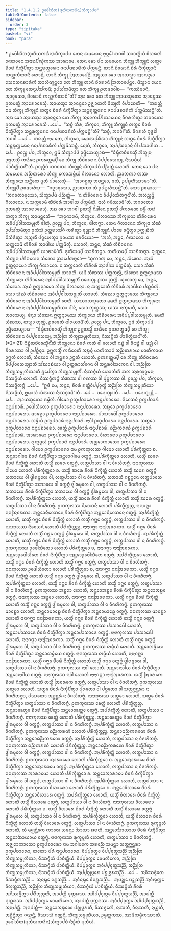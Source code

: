 ```yaml
---
title: "1.4.1.2 ᩏᨴᩮᩤᩈᩥᨲ(ᨴᩩᨲᩥᨿᨠᨳᩥᨶ)ᩈᩥᨠ᩠ᨡᩣᨸᨴ"
tableOfContents: false
sidebar:
  order: 3
type: "tipitaka"
basket: "vi"
book: "para"
---
```



<DynamicBreadcrumb />

<Paragraph type="center" book="para">
* ᩏᨴᩮᩤᩈᩥᨲ(ᨴᩩᨲᩥᨿᨠᨳᩥᨶ)ᩈᩥᨠ᩠ᨡᩣᨸᨴ
</Paragraph>

<Division number="471" book="para">

<Paragraph number="1883" book="para">
ᨲᩮᨶ ᩈᨾᨿᩮᨶ ᨻᩩᨴ᩠ᨵᩮᩤ ᨽᨣᩅᩤ ᩈᩣᩅᨲ᩠ᨳᩥᨿᩴ ᩅᩥᩉᩁᨲᩥ ᨩᩮᨲᩅᨶᩮ ᩋᨶᩣᨳᨸᩥᨱ᩠ᨯᩥᨠᩔ ᩋᩣᩁᩣᨾᩮ. ᨲᩮᨶ ᨡᩮᩣ ᨸᨶ ᩈᨾᨿᩮᨶ ᨽᩥᨠ᩠ᨡᩪ ᨽᩥᨠ᩠ᨡᩪᨶᩴ ᩉᨲ᩠ᨳᩮ ᨧᩦᩅᩁᩴ ᨶᩥᨠ᩠ᨡᩥᨸᩥᨲ᩠ᩅᩣ ᩈᨶ᩠ᨲᩁᩩᨲ᩠ᨲᩁᩮᨶ ᨩᨶᨸᨴᨧᩣᩁᩥᨠᩴ ᨸᨠ᩠ᨠᨾᨶ᩠ᨲᩥ. ᨲᩣᨶᩥ ᨧᩦᩅᩁᩣᨶᩥ ᨧᩥᩁᩴ ᨶᩥᨠ᩠ᨡᩥᨲ᩠ᨲᩣᨶᩥ ᨠᨱ᩠ᨱᨠᩥᨲᩣᨶᩥ ᩉᩮᩣᨶ᩠ᨲᩥ. ᨲᩣᨶᩥ ᨽᩥᨠ᩠ᨡᩪ ᩒᨲᩣᨸᩮᨶ᩠ᨲᩥ. ᩋᨴ᩠ᨴᩈᩣ ᨡᩮᩣ ᩋᩣᨿᩈ᩠ᨾᩣ ᩋᩣᨶᨶ᩠ᨴᩮᩣ ᩈᩮᨶᩣᩈᨶᨧᩣᩁᩥᨠᩴ ᩋᩣᩉᩥᨱ᩠ᨯᨶ᩠ᨲᩮᩣ ᨲᩮ ᨽᩥᨠ᩠ᨡᩪ ᨲᩣᨶᩥ ᨧᩦᩅᩁᩣᨶᩥ ᩒᨲᩣᨸᩮᨶ᩠ᨲᩮ. ᨴᩥᩈ᩠ᩅᩣᨶ ᨿᩮᨶ ᨲᩮ ᨽᩥᨠ᩠ᨡᩪ ᨲᩮᨶᩩᨸᩈᩘᨠᨾᩥ; ᩏᨸᩈᩘᨠᨾᩥᨲ᩠ᩅᩣ ᨲᩮ ᨽᩥᨠ᩠ᨡᩪ ᩑᨲᨴᩅᩮᩤᨧ—  “ᨠᩔᩥᨾᩣᨶᩥ, ᩋᩣᩅᩩᩈᩮᩣ, ᨧᩦᩅᩁᩣᨶᩥ ᨠᨱ᩠ᨱᨠᩥᨲᩣᨶᩦ”ᨲᩥ? ᩋᨳ ᨡᩮᩣ ᨲᩮ ᨽᩥᨠ᩠ᨡᩪ ᩋᩣᨿᩈ᩠ᨾᨲᩮᩣ ᩋᩣᨶᨶ᩠ᨴᩔ ᩑᨲᨾᨲ᩠ᨳᩴ ᩋᩣᩁᩮᩣᨧᩮᩈᩩᩴ. ᩋᩣᨿᩈ᩠ᨾᩣ ᩋᩣᨶᨶ᩠ᨴᩮᩣ ᩏᨩ᩠ᨫᩣᨿᨲᩥ ᨡᩥᨿ᩠ᨿᨲᩥ ᩅᩥᨸᩣᨧᩮᨲᩥ—  “ᨠᨳᨬ᩠ᩉᩥ ᨶᩣᨾ ᨽᩥᨠ᩠ᨡᩪ ᨽᩥᨠ᩠ᨡᩪᨶᩴ ᩉᨲ᩠ᨳᩮ ᨧᩦᩅᩁᩴ ᨶᩥᨠ᩠ᨡᩥᨸᩥᨲ᩠ᩅᩣ ᩈᨶ᩠ᨲᩁᩩᨲ᩠ᨲᩁᩮᨶ ᨩᨶᨸᨴᨧᩣᩁᩥᨠᩴ ᨸᨠ᩠ᨠᨾᩥᩔᨶ᩠ᨲᩦ”ᨲᩥ.
</Paragraph>

<Paragraph number="1884" book="para">
ᩋᨳ ᨡᩮᩣ ᩋᩣᨿᩈ᩠ᨾᩣ ᩋᩣᨶᨶ᩠ᨴᩮᩣ ᨲᩮ ᨽᩥᨠ᩠ᨡᩪ ᩋᨶᩮᨠᨸᩁᩥᨿᩣᨿᩮᨶ ᩅᩥᨣᩁᩉᩥᨲ᩠ᩅᩣ ᨽᨣᩅᨲᩮᩣ ᩑᨲᨾᨲ᩠ᨳᩴ ᩋᩣᩁᩮᩣᨧᩮᩈᩥ …ᨸᩮ…  “ᩈᨧ᩠ᨧᩴ ᨠᩥᩁ, ᨽᩥᨠ᩠ᨡᩅᩮ, ᨽᩥᨠ᩠ᨡᩪ ᨽᩥᨠ᩠ᨡᩪᨶᩴ ᩉᨲ᩠ᨳᩮ ᨧᩦᩅᩁᩴ ᨶᩥᨠ᩠ᨡᩥᨸᩥᨲ᩠ᩅᩣ ᩈᨶ᩠ᨲᩁᩩᨲ᩠ᨲᩁᩮᨶ ᨩᨶᨸᨴᨧᩣᩁᩥᨠᩴ ᨸᨠ᩠ᨠᨾᨶ᩠ᨲᩦ”ᨲᩥ? “ᩈᨧ᩠ᨧᩴ, ᨽᨣᩅᩤ”ᨲᩥ. ᩅᩥᨣᩁᩉᩥ ᨻᩩᨴ᩠ᨵᩮᩤ ᨽᨣᩅᩤ …ᨸᩮ…  ᨠᨳᨬ᩠ᩉᩥ ᨶᩣᨾ ᨲᩮ, ᨽᩥᨠ᩠ᨡᩅᩮ, ᨾᩮᩣᨥᨸᩩᩁᩥᩈᩣ ᨽᩥᨠ᩠ᨡᩪᨶᩴ ᩉᨲ᩠ᨳᩮ ᨧᩦᩅᩁᩴ ᨶᩥᨠ᩠ᨡᩥᨸᩥᨲ᩠ᩅᩣ ᩈᨶ᩠ᨲᩁᩩᨲ᩠ᨲᩁᩮᨶ ᨩᨶᨸᨴᨧᩣᩁᩥᨠᩴ ᨸᨠ᩠ᨠᨾᩥᩔᨶ᩠ᨲᩥ. ᨶᩮᨲᩴ, ᨽᩥᨠ᩠ᨡᩅᩮ, ᩋᨸ᩠ᨸᩈᨶ᩠ᨶᩣᨶᩴ ᩅᩤ ᨸᩈᩣᨴᩤᨿ …ᨸᩮ…  ᩑᩅᨬ᩠ᨧ ᨸᨶ, ᨽᩥᨠ᩠ᨡᩅᩮ, ᩍᨾᩴ ᩈᩥᨠ᩠ᨡᩣᨸᨴᩴ ᩏᨴ᩠ᨴᩥᩈᩮᨿ᩠ᨿᩣᨳ—
</Paragraph>

</Division>
<Division number="472" book="para">

<Paragraph number="1885" book="para">
<Emphasis>“ᨶᩥᨭ᩠ᨮᩥᨲᨧᩦᩅᩁᩈ᩠ᨾᩥᩴ ᨽᩥᨠ᩠ᨡᩩᨶᩣ ᩏᨻ᩠ᨽᨲᩈ᩠ᨾᩥᩴ ᨠᨳᩥᨶᩮ ᩑᨠᩁᨲ᩠ᨲᨾ᩠ᨸᩥ ᨧᩮ ᨽᩥᨠ᩠ᨡᩩ ᨲᩥᨧᩦᩅᩁᩮᨶ ᩅᩥᨸ᩠ᨸᩅᩈᩮᨿ᩠ᨿ, ᨶᩥᩔᨣ᩠ᨣᩥᨿᩴ ᨸᩣᨧᩥᨲ᩠ᨲᩥᨿᨶ᩺”</Emphasis>ᨲᩥ.
</Paragraph>

<Paragraph number="1886" book="para">
ᩑᩅᨬ᩠ᨧᩥᨴᩴ ᨽᨣᩅᨲᩣ ᨽᩥᨠ᩠ᨡᩪᨶᩴ ᩈᩥᨠ᩠ᨡᩣᨸᨴᩴ ᨸᨬ᩠ᨬᨲ᩠ᨲᩴ ᩉᩮᩣᨲᩥ.
</Paragraph>

</Division>
<Division number="473" book="para">

<Paragraph number="1887" book="para">
ᨲᩮᨶ ᨡᩮᩣ ᨸᨶ ᩈᨾᨿᩮᨶ ᩋᨬ᩠ᨬᨲᩁᩮᩣ ᨽᩥᨠ᩠ᨡᩩ ᨠᩮᩣᩈᨾ᩠ᨻᩥᨿᩴ ᨣᩥᩃᩣᨶᩮᩣ ᩉᩮᩣᨲᩥ. ᨬᩣᨲᨠᩣ ᨲᩔ ᨽᩥᨠ᩠ᨡᩩᨶᩮᩣ ᩈᨶ᩠ᨲᩥᨠᩮ ᨴᩪᨲᩴ ᨸᩣᩉᩮᩈᩩᩴ—  “ᩋᩣᨣᨧ᩠ᨨᨲᩩ ᨽᨴᨶ᩠ᨲᩮᩣ, ᨾᨿᩴ, ᩏᨸᨭ᩠ᨮᩉᩥᩔᩣᨾᩣ”ᨲᩥ. ᨽᩥᨠ᩠ᨡᩪᨸᩥ ᩑᩅᨾᩣᩉᩴᩈᩩ—  “ᨣᨧ᩠ᨨᩣᩅᩩᩈᩮᩣ, ᨬᩣᨲᨠᩣ ᨲᩴ ᩏᨸᨭ᩠ᨮᩉᩥᩔᨶ᩠ᨲᩦ”ᨲᩥ. ᩈᩮᩣ ᩑᩅᨾᩣᩉ—  “ᨽᨣᩅᨲᩣᩅᩩᩈᩮᩣ, ᩈᩥᨠ᩠ᨡᩣᨸᨴᩴ ᨸᨬ᩠ᨬᨲ᩠ᨲᩴ—  ‘ᨶ ᨲᩥᨧᩦᩅᩁᩮᨶ ᩅᩥᨸ᩠ᨸᩅᩈᩥᨲᨻ᩠ᨻᨶ᩺’ᨲᩥ. ᩋᩉᨬ᩠ᨧᨾ᩠ᩉᩥ ᨣᩥᩃᩣᨶᩮᩣ. ᨶ ᩈᨠ᩠ᨠᩮᩣᨾᩥ ᨲᩥᨧᩦᩅᩁᩴ ᩋᩣᨴᩤᨿ ᨸᨠ᩠ᨠᨾᩥᨲᩩᩴ. ᨶᩣᩉᩴ ᨣᨾᩥᩔᩣᨾᩦ”ᨲᩥ. ᨽᨣᩅᨲᩮᩣ ᩑᨲᨾᨲ᩠ᨳᩴ ᩋᩣᩁᩮᩣᨧᩮᩈᩩᩴ. ᩋᨳ ᨡᩮᩣ ᨽᨣᩅᩤ ᩑᨲᩈ᩠ᨾᩥᩴ ᨶᩥᨴᩤᨶᩮ ᩑᨲᩈ᩠ᨾᩥᩴ ᨸᨠᩁᨱᩮ ᨵᨾ᩠ᨾᩥᩴ ᨠᨳᩴ ᨠᨲ᩠ᩅᩣ ᨽᩥᨠ᩠ᨡᩪ ᩋᩣᨾᨶ᩠ᨲᩮᩈᩥ—  “ᩋᨶᩩᨩᩣᨶᩣᨾᩥ, ᨽᩥᨠ᩠ᨡᩅᩮ, ᨣᩥᩃᩣᨶᩔ ᨽᩥᨠ᩠ᨡᩩᨶᩮᩣ ᨲᩥᨧᩦᩅᩁᩮᨶ ᩋᩅᩥᨸ᩠ᨸᩅᩤᩈᩈᨾ᩠ᨾᩩᨲᩥᩴ ᨴᩤᨲᩩᩴ. ᩑᩅᨬ᩠ᨧ ᨸᨶ, ᨽᩥᨠ᩠ᨡᩅᩮ, ᨴᩤᨲᨻ᩠ᨻᩣ. ᨲᩮᨶ ᨣᩥᩃᩣᨶᩮᨶ ᨽᩥᨠ᩠ᨡᩩᨶᩣ ᩈᩴᨥᩴ ᩏᨸᩈᩘᨠᨾᩥᨲ᩠ᩅᩣ ᩑᨠᩴᩈᩴ ᩏᨲ᩠ᨲᩁᩣᩈᩘᨣᩴ ᨠᩁᩥᨲ᩠ᩅᩣ ᩅᩩᨯ᩠ᨰᩣᨶᩴ ᨽᩥᨠ᩠ᨡᩪᨶᩴ ᨸᩣᨴᩮ ᩅᨶ᩠ᨴᩥᨲ᩠ᩅᩣ ᩏᨠ᩠ᨠᩩᨭᩥᨠᩴ ᨶᩥᩈᩦᨴᩥᨲ᩠ᩅᩣ ᩋᨬ᩠ᨩᩃᩥᩴ ᨸᨣ᩠ᨣᩉᩮᨲ᩠ᩅᩣ ᩑᩅᨾᩔ ᩅᨧᨶᩦᨿᩮᩣ—  ‘ᩋᩉᩴ, ᨽᨶ᩠ᨲᩮ, ᨣᩥᩃᩣᨶᩮᩣ. ᨶ ᩈᨠ᩠ᨠᩮᩣᨾᩥ ᨲᩥᨧᩦᩅᩁᩴ ᩋᩣᨴᩤᨿ ᨸᨠ᩠ᨠᨾᩥᨲᩩᩴ. ᩈᩮᩣᩉᩴ, ᨽᨶ᩠ᨲᩮ, ᩈᩴᨥᩴ ᨲᩥᨧᩦᩅᩁᩮᨶ ᩋᩅᩥᨸ᩠ᨸᩅᩤᩈᩈᨾ᩠ᨾᩩᨲᩥᩴ ᨿᩣᨧᩣᨾᩦ’ᨲᩥ. ᨴᩩᨲᩥᨿᨾ᩠ᨸᩥ ᨿᩣᨧᩥᨲᨻ᩠ᨻᩣ. ᨲᨲᩥᨿᨾ᩠ᨸᩥ ᨿᩣᨧᩥᨲᨻ᩠ᨻᩣ. ᨻ᩠ᨿᨲ᩠ᨲᩮᨶ ᨽᩥᨠ᩠ᨡᩩᨶᩣ ᨸᨭᩥᨻᩃᩮᨶ ᩈᩴᨥᩮᩣ ᨬᩣᨸᩮᨲᨻ᩠ᨻᩮᩣ—
</Paragraph>

</Division>
<Division number="474" book="para">

<Paragraph number="1888" book="para">
‘ᩈᩩᨱᩣᨲᩩ ᨾᩮ, ᨽᨶ᩠ᨲᩮ, ᩈᩴᨥᩮᩣ. ᩋᨿᩴ ᩍᨲ᩠ᨳᨶ᩠ᨶᩣᨾᩮᩣ ᨽᩥᨠ᩠ᨡᩩ ᨣᩥᩃᩣᨶᩮᩣ. ᨶ ᩈᨠ᩠ᨠᩮᩣᨲᩥ ᨲᩥᨧᩦᩅᩁᩴ ᩋᩣᨴᩤᨿ ᨸᨠ᩠ᨠᨾᩥᨲᩩᩴ. ᩈᩮᩣ ᩈᩴᨥᩴ ᨲᩥᨧᩦᩅᩁᩮᨶ ᩋᩅᩥᨸ᩠ᨸᩅᩤᩈᩈᨾ᩠ᨾᩩᨲᩥᩴ ᨿᩣᨧᨲᩥ. ᨿᨴᩥ ᩈᩴᨥᩔ ᨸᨲ᩠ᨲᨠᩃᩖᩴ, ᩈᩴᨥᩮᩣ ᩍᨲ᩠ᨳᨶ᩠ᨶᩣᨾᩔ ᨽᩥᨠ᩠ᨡᩩᨶᩮᩣ ᨲᩥᨧᩦᩅᩁᩮᨶ ᩋᩅᩥᨸ᩠ᨸᩅᩤᩈᩈᨾ᩠ᨾᩩᨲᩥᩴ ᨴᨴᩮᨿ᩠ᨿ. ᩑᩈᩣ ᨬᨲ᩠ᨲᩥ.
</Paragraph>

<Paragraph number="1889" book="para">
ᩈᩩᨱᩣᨲᩩ ᨾᩮ, ᨽᨶ᩠ᨲᩮ, ᩈᩴᨥᩮᩣ. ᩋᨿᩴ ᩍᨲ᩠ᨳᨶ᩠ᨶᩣᨾᩮᩣ ᨽᩥᨠ᩠ᨡᩩ ᨣᩥᩃᩣᨶᩮᩣ. ᨶ ᩈᨠ᩠ᨠᩮᩣᨲᩥ ᨲᩥᨧᩦᩅᩁᩴ ᩋᩣᨴᩤᨿ ᨸᨠ᩠ᨠᨾᩥᨲᩩᩴ. ᩈᩮᩣ ᩈᩴᨥᩴ ᨲᩥᨧᩦᩅᩁᩮᨶ ᩋᩅᩥᨸ᩠ᨸᩅᩤᩈᩈᨾ᩠ᨾᩩᨲᩥᩴ ᨿᩣᨧᨲᩥ. ᩈᩴᨥᩮᩣ ᩍᨲ᩠ᨳᨶ᩠ᨶᩣᨾᩔ ᨽᩥᨠ᩠ᨡᩩᨶᩮᩣ ᨲᩥᨧᩦᩅᩁᩮᨶ ᩋᩅᩥᨸ᩠ᨸᩅᩤᩈᩈᨾ᩠ᨾᩩᨲᩥᩴ ᨴᩮᨲᩥ. ᨿᩔᩣᨿᩈ᩠ᨾᨲᩮᩣ ᨡᨾᨲᩥ ᩍᨲ᩠ᨳᨶ᩠ᨶᩣᨾᩔ ᨽᩥᨠ᩠ᨡᩩᨶᩮᩣ ᨲᩥᨧᩦᩅᩁᩮᨶ ᩋᩅᩥᨸ᩠ᨸᩅᩤᩈᩈᨾ᩠ᨾᩩᨲᩥᨿᩣ ᨴᩤᨶᩴ, ᩈᩮᩣ ᨲᩩᨱ᩠ᩉᩔ; ᨿᩔ ᨶᨠ᩠ᨡᨾᨲᩥ, ᩈᩮᩣ ᨽᩣᩈᩮᨿ᩠ᨿ.
</Paragraph>

<Paragraph number="1890" book="para">
ᨴᩥᨶ᩠ᨶᩣ ᩈᩴᨥᩮᨶ ᩍᨲ᩠ᨳᨶ᩠ᨶᩣᨾᩔ ᨽᩥᨠ᩠ᨡᩩᨶᩮᩣ ᨲᩥᨧᩦᩅᩁᩮᨶ ᩋᩅᩥᨸ᩠ᨸᩅᩤᩈᩈᨾ᩠ᨾᩩᨲᩥ. ᨡᨾᨲᩥ ᩈᩴᨥᩔ, ᨲᩈ᩠ᨾᩣ ᨲᩩᨱ᩠ᩉᩦ, ᩑᩅᨾᩮᨲᩴ ᨵᩤᩁᨿᩣᨾᩦ’ᨲᩥ.
</Paragraph>

<Paragraph number="1891" book="para">
ᩑᩅᨬ᩠ᨧ ᨸᨶ, ᨽᩥᨠ᩠ᨡᩅᩮ, ᩍᨾᩴ ᩈᩥᨠ᩠ᨡᩣᨸᨴᩴ ᩏᨴ᩠ᨴᩥᩈᩮᨿ᩠ᨿᩣᨳ—
</Paragraph>

</Division>
<Division number="475" book="para">

<Paragraph number="1892" book="para">
<Emphasis>“ᨶᩥᨭ᩠ᨮᩥᨲᨧᩦᩅᩁᩈ᩠ᨾᩥᩴ ᨽᩥᨠ᩠ᨡᩩᨶᩣ ᩏᨻ᩠ᨽᨲᩈ᩠ᨾᩥᩴ ᨠᨳᩥᨶᩮ ᩑᨠᩁᨲ᩠ᨲᨾ᩠ᨸᩥ ᨧᩮ ᨽᩥᨠ᩠ᨡᩩ ᨲᩥᨧᩦᩅᩁᩮᨶ ᩅᩥᨸ᩠ᨸᩅᩈᩮᨿ᩠ᨿ, ᩋᨬ᩠ᨬᨲᩕ ᨽᩥᨠ᩠ᨡᩩᩈᨾ᩠ᨾᩩᨲᩥᨿᩣ, ᨶᩥᩔᨣ᩠ᨣᩥᨿᩴ ᨸᩣᨧᩥᨲ᩠ᨲᩥᨿᨶ᩺”</Emphasis>ᨲᩥ. (*2*:<Emphasis>21</Emphasis>)
</Paragraph>

</Division>
<Division number="476" book="para">

<Paragraph number="1893" book="para">
<Emphasis>ᨶᩥᨭ᩠ᨮᩥᨲᨧᩦᩅᩁᩈ᩠ᨾᩥᨶ᩺</Emphasis>ᨲᩥ ᨽᩥᨠ᩠ᨡᩩᨶᩮᩣ ᨧᩦᩅᩁᩴ ᨠᨲᩴ ᩅᩤ ᩉᩮᩣᨲᩥ ᨶᨭ᩠ᨮᩴ ᩅᩤ ᩅᩥᨶᨭ᩠ᨮᩴ ᩅᩤ ᨴᨯ᩠ᨰᩴ ᩅᩤ ᨧᩦᩅᩁᩣᩈᩣ ᩅᩤ ᩏᨸᨧ᩠ᨨᩥᨶ᩠ᨶᩣ.
</Paragraph>

<Paragraph number="1894" book="para">
<Emphasis>ᩏᨻ᩠ᨽᨲᩈ᩠ᨾᩥᩴ ᨠᨳᩥᨶᩮ</Emphasis>ᨲᩥ ᩋᨭ᩠ᨮᨶ᩠ᨶᩴ ᨾᩣᨲᩥᨠᩣᨶᩴ ᩋᨬ᩠ᨬᨲᩁᩣᨿ ᨾᩣᨲᩥᨠᩣᨿ ᩏᨻ᩠ᨽᨲᩴ ᩉᩮᩣᨲᩥ, ᩈᩴᨥᩮᨶ ᩅᩤ ᩋᨶ᩠ᨲᩁᩣ ᩏᨻ᩠ᨽᨲᩴ ᩉᩮᩣᨲᩥ.
</Paragraph>

<Paragraph number="1895" book="para">
<Emphasis>ᩑᨠᩁᨲ᩠ᨲᨾ᩠ᨸᩥ ᨧᩮ ᨽᩥᨠ᩠ᨡᩩ ᨲᩥᨧᩦᩅᩁᩮᨶ ᩅᩥᨸ᩠ᨸᩅᩈᩮᨿ᩠ᨿᩣ</Emphasis>ᨲᩥ ᩈᩘᨥᩣᨭᩥᨿᩣ ᩅᩤ ᩏᨲ᩠ᨲᩁᩣᩈᩘᨣᩮᨶ ᩅᩤ ᩋᨶ᩠ᨲᩁᩅᩤᩈᨠᩮᨶ ᩅᩤ.
</Paragraph>

<Paragraph number="1896" book="para">
<Emphasis>ᩋᨬ᩠ᨬᨲᩕ ᨽᩥᨠ᩠ᨡᩩᩈᨾ᩠ᨾᩩᨲᩥᨿᩣ</Emphasis>ᨲᩥ ᨮᨸᩮᨲ᩠ᩅᩣ ᨽᩥᨠ᩠ᨡᩩᩈᨾ᩠ᨾᩩᨲᩥᩴ.
</Paragraph>

<Paragraph number="1897" book="para">
<Emphasis>ᨶᩥᩔᨣ᩠ᨣᩥᨿᩴ ᩉᩮᩣᨲᩦ</Emphasis>ᨲᩥ ᩈᩉ ᩋᩁᩩᨱᩩᨣ᩠ᨣᨾᨶᩣ ᨶᩥᩔᨣ᩠ᨣᩥᨿᩴ ᩉᩮᩣᨲᩥ. ᨶᩥᩔᨩ᩠ᨩᩥᨲᨻ᩠ᨻᩴ ᩈᩴᨥᩔ ᩅᩤ ᨣᨱᩔ ᩅᩤ ᨸᩩᨣ᩠ᨣᩃᩔ ᩅᩤ. ᩑᩅᨬ᩠ᨧ ᨸᨶ, ᨽᩥᨠ᩠ᨡᩅᩮ, ᨶᩥᩔᨩ᩠ᨩᩥᨲᨻ᩠ᨻᩴ …ᨸᩮ…  “ᩍᨴᩴ ᨾᩮ, ᨽᨶ᩠ᨲᩮ, ᨧᩦᩅᩁᩴ ᩁᨲ᩠ᨲᩥᩅᩥᨸ᩠ᨸᩅᩩᨲ᩠ᨳᩴ ᩋᨬ᩠ᨬᨲᩕ ᨽᩥᨠ᩠ᨡᩩᩈᨾ᩠ᨾᩩᨲᩥᨿᩣ ᨶᩥᩔᨣ᩠ᨣᩥᨿᩴ, ᩍᨾᩣᩉᩴ ᩈᩴᨥᩔ ᨶᩥᩔᨩ᩠ᨩᩣᨾᩦ”ᨲᩥ …ᨸᩮ…  ᨴᨴᩮᨿ᩠ᨿᩣᨲᩥ …ᨸᩮ…  ᨴᨴᩮᨿ᩠ᨿᩩᨶ᩠ᨲᩥ …ᨸᩮ…  ᩋᩣᨿᩈ᩠ᨾᨲᩮᩣ ᨴᨾ᩠ᨾᩦᨲᩥ.
</Paragraph>

</Division>
<Division number="477" book="para">

<Paragraph number="1898" book="para">
ᨣᩤᨾᩮᩣ ᩑᨠᩪᨸᨧᩣᩁᩮᩣ ᨶᩣᨶᩪᨸᨧᩣᩁᩮᩣ. ᨶᩥᩅᩮᩈᨶᩴ ᩑᨠᩪᨸᨧᩣᩁᩴ ᨶᩣᨶᩪᨸᨧᩣᩁᩴ. ᩏᨴᩮᩤᩈᩥᨲᩮᩣ ᩑᨠᩪᨸᨧᩣᩁᩮᩣ ᨶᩣᨶᩪᨸᨧᩣᩁᩮᩣ. ᩋᨭ᩠ᨭᩮᩣ ᩑᨠᩪᨸᨧᩣᩁᩮᩣ ᨶᩣᨶᩪᨸᨧᩣᩁᩮᩣ. ᨾᩣᩊᩮᩣ ᩑᨠᩪᨸᨧᩣᩁᩮᩣ ᨶᩣᨶᩪᨸᨧᩣᩁᩮᩣ. ᨸᩣᩈᩣᨴᩮᩤ ᩑᨠᩪᨸᨧᩣᩁᩮᩣ ᨶᩣᨶᩪᨸᨧᩣᩁᩮᩣ. ᩉᨾ᩠ᨾᩥᨿᩴ ᩑᨠᩪᨸᨧᩣᩁᩴ ᨶᩣᨶᩪᨸᨧᩣᩁᩴ. ᨶᩣᩅᩤ ᩑᨠᩪᨸᨧᩣᩁᩣ ᨶᩣᨶᩪᨸᨧᩣᩁᩣ. ᩈᨲ᩠ᨳᩮᩣ ᩑᨠᩪᨸᨧᩣᩁᩮᩣ ᨶᩣᨶᩪᨸᨧᩣᩁᩮᩣ. ᨡᩮᨲ᩠ᨲᩴ ᩑᨠᩪᨸᨧᩣᩁᩴ ᨶᩣᨶᩪᨸᨧᩣᩁᩴ. ᨵᨬ᩠ᨬᨠᩁᨱᩴ ᩑᨠᩪᨸᨧᩣᩁᩴ ᨶᩣᨶᩪᨸᨧᩣᩁᩴ. ᩋᩣᩁᩣᨾᩮᩣ ᩑᨠᩪᨸᨧᩣᩁᩮᩣ ᨶᩣᨶᩪᨸᨧᩣᩁᩮᩣ. ᩅᩥᩉᩣᩁᩮᩣ ᩑᨠᩪᨸᨧᩣᩁᩮᩣ ᨶᩣᨶᩪᨸᨧᩣᩁᩮᩣ. ᩁᩩᨠ᩠ᨡᨾᩪᩃᩴ ᩑᨠᩪᨸᨧᩣᩁᩴ ᨶᩣᨶᩪᨸᨧᩣᩁᩴ. ᩋᨩ᩠ᨫᩮᩣᨠᩣᩈᩮᩣ ᩑᨠᩪᨸᨧᩣᩁᩮᩣ ᨶᩣᨶᩪᨸᨧᩣᩁᩮᩣ.
</Paragraph>

</Division>
<Division number="478" book="para">

<Paragraph number="1899" book="para">
<Emphasis>ᨣᩤᨾᩮᩣ ᩑᨠᩪᨸᨧᩣᩁᩮᩣ</Emphasis> ᨶᩣᨾ ᩑᨠᨠᩩᩃᩔ ᨣᩤᨾᩮᩣ ᩉᩮᩣᨲᩥ ᨸᩁᩥᨠ᩠ᨡᩥᨲ᩠ᨲᩮᩣ ᨧ. ᩋᨶ᩠ᨲᩮᩣᨣᩤᨾᩮ ᨧᩦᩅᩁᩴ ᨶᩥᨠ᩠ᨡᩥᨸᩥᨲ᩠ᩅᩣ ᩋᨶ᩠ᨲᩮᩣᨣᩤᨾᩮ ᩅᨲ᩠ᨳᨻ᩠ᨻᩴ. ᩋᨸᩁᩥᨠ᩠ᨡᩥᨲ᩠ᨲᩮᩣ ᩉᩮᩣᨲᩥ, ᨿᩈ᩠ᨾᩥᩴ ᨥᩁᩮ ᨧᩦᩅᩁᩴ ᨶᩥᨠ᩠ᨡᩥᨲ᩠ᨲᩴ ᩉᩮᩣᨲᩥ ᨲᩈ᩠ᨾᩥᩴ ᨥᩁᩮ ᩅᨲ᩠ᨳᨻ᩠ᨻᩴ, ᩉᨲ᩠ᨳᨸᩣᩈᩣ ᩅᩤ ᨶ ᩅᩥᨩᩉᩥᨲᨻ᩠ᨻᩴ.
</Paragraph>

</Division>
<Division number="479" book="para">

<Paragraph number="1900" book="para">
ᨶᩣᨶᩣᨠᩩᩃᩔ ᨣᩤᨾᩮᩣ ᩉᩮᩣᨲᩥ ᨸᩁᩥᨠ᩠ᨡᩥᨲ᩠ᨲᩮᩣ ᨧ. ᨿᩈ᩠ᨾᩥᩴ ᨥᩁᩮ ᨧᩦᩅᩁᩴ ᨶᩥᨠ᩠ᨡᩥᨲ᩠ᨲᩴ ᩉᩮᩣᨲᩥ ᨲᩈ᩠ᨾᩥᩴ ᨥᩁᩮ ᩅᨲ᩠ᨳᨻ᩠ᨻᩴ ᩈᨽᩣᨿᩮ ᩅᩤ ᨴ᩠ᩅᩤᩁᨾᩪᩃᩮ ᩅᩤ, ᩉᨲ᩠ᨳᨸᩣᩈᩣ ᩅᩤ ᨶ ᩅᩥᨩᩉᩥᨲᨻ᩠ᨻᩴ. ᩈᨽᩣᨿᩴ ᨣᨧ᩠ᨨᨶ᩠ᨲᩮᨶ ᩉᨲ᩠ᨳᨸᩣᩈᩮ ᨧᩦᩅᩁᩴ ᨶᩥᨠ᩠ᨡᩥᨸᩥᨲ᩠ᩅᩣ ᩈᨽᩣᨿᩮ ᩅᩤ ᩅᨲ᩠ᨳᨻ᩠ᨻᩴ ᨴ᩠ᩅᩤᩁᨾᩪᩃᩮ ᩅᩤ, ᩉᨲ᩠ᨳᨸᩣᩈᩣ ᩅᩤ ᨶ ᩅᩥᨩᩉᩥᨲᨻ᩠ᨻᩴ. ᩈᨽᩣᨿᩮ ᨧᩦᩅᩁᩴ ᨶᩥᨠ᩠ᨡᩥᨸᩥᨲ᩠ᩅᩣ ᩈᨽᩣᨿᩮ ᩅᩤ ᩅᨲ᩠ᨳᨻ᩠ᨻᩴ ᨴ᩠ᩅᩤᩁᨾᩪᩃᩮ ᩅᩤ, ᩉᨲ᩠ᨳᨸᩣᩈᩣ ᩅᩤ ᨶ ᩅᩥᨩᩉᩥᨲᨻ᩠ᨻᩴ. ᩋᨸᩁᩥᨠ᩠ᨡᩥᨲ᩠ᨲᩮᩣ ᩉᩮᩣᨲᩥ, ᨿᩈ᩠ᨾᩥᩴ ᨥᩁᩮ ᨧᩦᩅᩁᩴ ᨶᩥᨠ᩠ᨡᩥᨲ᩠ᨲᩴ ᩉᩮᩣᨲᩥ ᨲᩈ᩠ᨾᩥᩴ ᨥᩁᩮ ᩅᨲ᩠ᨳᨻ᩠ᨻᩴ, ᩉᨲ᩠ᨳᨸᩣᩈᩣ ᩅᩤ ᨶ ᩅᩥᨩᩉᩥᨲᨻ᩠ᨻᩴ.
</Paragraph>

</Division>
<Division number="480" book="para">

<Paragraph number="1901" book="para">
ᩑᨠᨠᩩᩃᩔ ᨶᩥᩅᩮᩈᨶᩴ ᩉᩮᩣᨲᩥ ᨸᩁᩥᨠ᩠ᨡᩥᨲ᩠ᨲᨬ᩠ᨧ, ᨶᩣᨶᩣᨣᨻ᩠ᨽᩣ ᨶᩣᨶᩣᩒᩅᩁᨠᩣ. ᩋᨶ᩠ᨲᩮᩣᨶᩥᩅᩮᩈᨶᩮ ᨧᩦᩅᩁᩴ ᨶᩥᨠ᩠ᨡᩥᨸᩥᨲ᩠ᩅᩣ ᩋᨶ᩠ᨲᩮᩣᨶᩥᩅᩮᩈᨶᩮ ᩅᨲ᩠ᨳᨻ᩠ᨻᩴ. ᩋᨸᩁᩥᨠ᩠ᨡᩥᨲ᩠ᨲᩴ ᩉᩮᩣᨲᩥ, ᨿᩈ᩠ᨾᩥᩴ ᨣᨻ᩠ᨽᩮ ᨧᩦᩅᩁᩴ ᨶᩥᨠ᩠ᨡᩥᨲ᩠ᨲᩴ ᩉᩮᩣᨲᩥ ᨲᩈ᩠ᨾᩥᩴ ᨣᨻ᩠ᨽᩮ ᩅᨲ᩠ᨳᨻ᩠ᨻᩴ, ᩉᨲ᩠ᨳᨸᩣᩈᩣ ᩅᩤ ᨶ ᩅᩥᨩᩉᩥᨲᨻ᩠ᨻᩴ.
</Paragraph>

</Division>
<Division number="481" book="para">

<Paragraph number="1902" book="para">
ᨶᩣᨶᩣᨠᩩᩃᩔ ᨶᩥᩅᩮᩈᨶᩴ ᩉᩮᩣᨲᩥ ᨸᩁᩥᨠ᩠ᨡᩥᨲ᩠ᨲᨬ᩠ᨧ, ᨶᩣᨶᩣᨣᨻ᩠ᨽᩣ ᨶᩣᨶᩣᩒᩅᩁᨠᩣ. ᨿᩈ᩠ᨾᩥᩴ ᨣᨻ᩠ᨽᩮ ᨧᩦᩅᩁᩴ ᨶᩥᨠ᩠ᨡᩥᨲ᩠ᨲᩴ ᩉᩮᩣᨲᩥ ᨲᩈ᩠ᨾᩥᩴ ᨣᨻ᩠ᨽᩮ ᩅᨲ᩠ᨳᨻ᩠ᨻᩴ ᨴ᩠ᩅᩤᩁᨾᩪᩃᩮ ᩅᩤ, ᩉᨲ᩠ᨳᨸᩣᩈᩣ ᩅᩤ ᨶ ᩅᩥᨩᩉᩥᨲᨻ᩠ᨻᩴ. ᩋᨸᩁᩥᨠ᩠ᨡᩥᨲ᩠ᨲᩴ ᩉᩮᩣᨲᩥ, ᨿᩈ᩠ᨾᩥᩴ ᨣᨻ᩠ᨽᩮ ᨧᩦᩅᩁᩴ ᨶᩥᨠ᩠ᨡᩥᨲ᩠ᨲᩴ ᩉᩮᩣᨲᩥ ᨲᩈ᩠ᨾᩥᩴ ᨣᨻ᩠ᨽᩮ ᩅᨲ᩠ᨳᨻ᩠ᨻᩴ, ᩉᨲ᩠ᨳᨸᩣᩈᩣ ᩅᩤ ᨶ ᩅᩥᨩᩉᩥᨲᨻ᩠ᨻᩴ.
</Paragraph>

</Division>
<Division number="482" book="para">

<Paragraph number="1903" book="para">
ᩑᨠᨠᩩᩃᩔ ᩏᨴᩮᩤᩈᩥᨲᩮᩣ ᩉᩮᩣᨲᩥ ᨸᩁᩥᨠ᩠ᨡᩥᨲ᩠ᨲᩮᩣ ᨧ, ᨶᩣᨶᩣᨣᨻ᩠ᨽᩣ ᨶᩣᨶᩣᩒᩅᩁᨠᩣ. ᩋᨶ᩠ᨲᩮᩣᩏᨴᩮᩤᩈᩥᨲᩮ ᨧᩦᩅᩁᩴ ᨶᩥᨠ᩠ᨡᩥᨸᩥᨲ᩠ᩅᩣ ᩋᨶ᩠ᨲᩮᩣᩏᨴᩮᩤᩈᩥᨲᩮ ᩅᨲ᩠ᨳᨻ᩠ᨻᩴ. ᩋᨸᩁᩥᨠ᩠ᨡᩥᨲ᩠ᨲᩮᩣ ᩉᩮᩣᨲᩥ, ᨿᩈ᩠ᨾᩥᩴ ᨣᨻ᩠ᨽᩮ ᨧᩦᩅᩁᩴ ᨶᩥᨠ᩠ᨡᩥᨲ᩠ᨲᩴ ᩉᩮᩣᨲᩥ ᨲᩈ᩠ᨾᩥᩴ ᨣᨻ᩠ᨽᩮ ᩅᨲ᩠ᨳᨻ᩠ᨻᩴ, ᩉᨲ᩠ᨳᨸᩣᩈᩣ ᩅᩤ ᨶ ᩅᩥᨩᩉᩥᨲᨻ᩠ᨻᩴ.
</Paragraph>

</Division>
<Division number="483" book="para">

<Paragraph number="1904" book="para">
ᨶᩣᨶᩣᨠᩩᩃᩔ ᩏᨴᩮᩤᩈᩥᨲᩮᩣ ᩉᩮᩣᨲᩥ ᨸᩁᩥᨠ᩠ᨡᩥᨲ᩠ᨲᩮᩣ ᨧ, ᨶᩣᨶᩣᨣᨻ᩠ᨽᩣ ᨶᩣᨶᩣᩒᩅᩁᨠᩣ. ᨿᩈ᩠ᨾᩥᩴ ᨣᨻ᩠ᨽᩮ ᨧᩦᩅᩁᩴ ᨶᩥᨠ᩠ᨡᩥᨲ᩠ᨲᩴ ᩉᩮᩣᨲᩥ ᨲᩈ᩠ᨾᩥᩴ ᨣᨻ᩠ᨽᩮ ᩅᨲ᩠ᨳᨻ᩠ᨻᩴ ᨴ᩠ᩅᩤᩁᨾᩪᩃᩮ ᩅᩤ, ᩉᨲ᩠ᨳᨸᩣᩈᩣ ᩅᩤ ᨶ ᩅᩥᨩᩉᩥᨲᨻ᩠ᨻᩴ. ᩋᨸᩁᩥᨠ᩠ᨡᩥᨲ᩠ᨲᩮᩣ ᩉᩮᩣᨲᩥ, ᨿᩈ᩠ᨾᩥᩴ ᨣᨻ᩠ᨽᩮ ᨧᩦᩅᩁᩴ ᨶᩥᨠ᩠ᨡᩥᨲ᩠ᨲᩴ ᩉᩮᩣᨲᩥ ᨲᩈ᩠ᨾᩥᩴ ᨣᨻ᩠ᨽᩮ ᩅᨲ᩠ᨳᨻ᩠ᨻᩴ, ᩉᨲ᩠ᨳᨸᩣᩈᩣ ᩅᩤ ᨶ ᩅᩥᨩᩉᩥᨲᨻ᩠ᨻᩴ.
</Paragraph>

</Division>
<Division number="484" book="para">

<Paragraph number="1905" book="para">
ᩑᨠᨠᩩᩃᩔ ᩋᨭ᩠ᨭᩮᩣ ᩉᩮᩣᨲᩥ, ᩋᨶ᩠ᨲᩮᩣᩋᨭ᩠ᨭᩮ ᨧᩦᩅᩁᩴ ᨶᩥᨠ᩠ᨡᩥᨸᩥᨲ᩠ᩅᩣ ᩋᨶ᩠ᨲᩮᩣᩋᨭ᩠ᨭᩮ ᩅᨲ᩠ᨳᨻ᩠ᨻᩴ. ᨶᩣᨶᩣᨠᩩᩃᩔ ᩋᨭ᩠ᨭᩮᩣ ᩉᩮᩣᨲᩥ, ᨶᩣᨶᩣᨣᨻ᩠ᨽᩣ ᨶᩣᨶᩣᩒᩅᩁᨠᩣ. ᨿᩈ᩠ᨾᩥᩴ ᨣᨻ᩠ᨽᩮ ᨧᩦᩅᩁᩴ ᨶᩥᨠ᩠ᨡᩥᨲ᩠ᨲᩴ ᩉᩮᩣᨲᩥ ᨲᩈ᩠ᨾᩥᩴ ᨣᨻ᩠ᨽᩮ ᩅᨲ᩠ᨳᨻ᩠ᨻᩴ ᨴ᩠ᩅᩤᩁᨾᩪᩃᩮ ᩅᩤ, ᩉᨲ᩠ᨳᨸᩣᩈᩣ ᩅᩤ ᨶ ᩅᩥᨩᩉᩥᨲᨻ᩠ᨻᩴ.
</Paragraph>

</Division>
<Division number="485" book="para">

<Paragraph number="1906" book="para">
ᩑᨠᨠᩩᩃᩔ ᨾᩣᩊᩮᩣ ᩉᩮᩣᨲᩥ, ᩋᨶ᩠ᨲᩮᩣᨾᩣᩊᩮ ᨧᩦᩅᩁᩴ ᨶᩥᨠ᩠ᨡᩥᨸᩥᨲ᩠ᩅᩣ ᩋᨶ᩠ᨲᩮᩣᨾᩣᩊᩮ ᩅᨲ᩠ᨳᨻ᩠ᨻᩴ. ᨶᩣᨶᩣᨠᩩᩃᩔ ᨾᩣᩊᩮᩣ ᩉᩮᩣᨲᩥ ᨶᩣᨶᩣᨣᨻ᩠ᨽᩣ ᨶᩣᨶᩣᩒᩅᩁᨠᩣ, ᨿᩈ᩠ᨾᩥᩴ ᨣᨻ᩠ᨽᩮ ᨧᩦᩅᩁᩴ ᨶᩥᨠ᩠ᨡᩥᨲ᩠ᨲᩴ ᩉᩮᩣᨲᩥ ᨲᩈ᩠ᨾᩥᩴ ᨣᨻ᩠ᨽᩮ ᩅᨲ᩠ᨳᨻ᩠ᨻᩴ ᨴ᩠ᩅᩤᩁᨾᩪᩃᩮ ᩅᩤ, ᩉᨲ᩠ᨳᨸᩣᩈᩣ ᩅᩤ ᨶ ᩅᩥᨩᩉᩥᨲᨻ᩠ᨻᩴ.
</Paragraph>

</Division>
<Division number="486" book="para">

<Paragraph number="1907" book="para">
ᩑᨠᨠᩩᩃᩔ ᨸᩣᩈᩣᨴᩮᩤ ᩉᩮᩣᨲᩥ, ᩋᨶ᩠ᨲᩮᩣᨸᩣᩈᩣᨴᩮ ᨧᩦᩅᩁᩴ ᨶᩥᨠ᩠ᨡᩥᨸᩥᨲ᩠ᩅᩣ ᩋᨶ᩠ᨲᩮᩣᨸᩣᩈᩣᨴᩮ ᩅᨲ᩠ᨳᨻ᩠ᨻᩴ. ᨶᩣᨶᩣᨠᩩᩃᩔ ᨸᩣᩈᩣᨴᩮᩤ ᩉᩮᩣᨲᩥ, ᨶᩣᨶᩣᨣᨻ᩠ᨽᩣ ᨶᩣᨶᩣᩒᩅᩁᨠᩣ. ᨿᩈ᩠ᨾᩥᩴ ᨣᨻ᩠ᨽᩮ ᨧᩦᩅᩁᩴ ᨶᩥᨠ᩠ᨡᩥᨲ᩠ᨲᩴ ᩉᩮᩣᨲᩥ ᨲᩈ᩠ᨾᩥᩴ ᨣᨻ᩠ᨽᩮ ᩅᨲ᩠ᨳᨻ᩠ᨻᩴ ᨴ᩠ᩅᩤᩁᨾᩪᩃᩮ ᩅᩤ, ᩉᨲ᩠ᨳᨸᩣᩈᩣ ᩅᩤ ᨶ ᩅᩥᨩᩉᩥᨲᨻ᩠ᨻᩴ.
</Paragraph>

</Division>
<Division number="487" book="para">

<Paragraph number="1908" book="para">
ᩑᨠᨠᩩᩃᩔ ᩉᨾ᩠ᨾᩥᨿᩴ ᩉᩮᩣᨲᩥ. ᩋᨶ᩠ᨲᩮᩣᩉᨾ᩠ᨾᩥᨿᩮ ᨧᩦᩅᩁᩴ ᨶᩥᨠ᩠ᨡᩥᨸᩥᨲ᩠ᩅᩣ ᩋᨶ᩠ᨲᩮᩣᩉᨾ᩠ᨾᩥᨿᩮ ᩅᨲ᩠ᨳᨻ᩠ᨻᩴ. ᨶᩣᨶᩣᨠᩩᩃᩔ ᩉᨾ᩠ᨾᩥᨿᩴ ᩉᩮᩣᨲᩥ, ᨶᩣᨶᩣᨣᨻ᩠ᨽᩣ ᨶᩣᨶᩣᩒᩅᩁᨠᩣ. ᨿᩈ᩠ᨾᩥᩴ ᨣᨻ᩠ᨽᩮ ᨧᩦᩅᩁᩴ ᨶᩥᨠ᩠ᨡᩥᨲ᩠ᨲᩴ ᩉᩮᩣᨲᩥ ᨲᩈ᩠ᨾᩥᩴ ᨣᨻ᩠ᨽᩮ ᩅᨲ᩠ᨳᨻ᩠ᨻᩴ ᨴ᩠ᩅᩤᩁᨾᩪᩃᩮ ᩅᩤ, ᩉᨲ᩠ᨳᨸᩣᩈᩣ ᩅᩤ ᨶ ᩅᩥᨩᩉᩥᨲᨻ᩠ᨻᩴ.
</Paragraph>

</Division>
<Division number="488" book="para">

<Paragraph number="1909" book="para">
ᩑᨠᨠᩩᩃᩔ ᨶᩣᩅᩤ ᩉᩮᩣᨲᩥ. ᩋᨶ᩠ᨲᩮᩣᨶᩣᩅᩤᨿ ᨧᩦᩅᩁᩴ ᨶᩥᨠ᩠ᨡᩥᨸᩥᨲ᩠ᩅᩣ ᩋᨶ᩠ᨲᩮᩣᨶᩣᩅᩤᨿ ᩅᨲ᩠ᨳᨻ᩠ᨻᩴ. ᨶᩣᨶᩣᨠᩩᩃᩔ ᨶᩣᩅᩤ ᩉᩮᩣᨲᩥ ᨶᩣᨶᩣᨣᨻ᩠ᨽᩣ ᨶᩣᨶᩣᩒᩅᩁᨠᩣ. ᨿᩈ᩠ᨾᩥᩴ ᩒᩅᩁᨠᩮ ᨧᩦᩅᩁᩴ ᨶᩥᨠ᩠ᨡᩥᨲ᩠ᨲᩴ ᩉᩮᩣᨲᩥ ᨲᩈ᩠ᨾᩥᩴ ᩒᩅᩁᨠᩮ ᩅᨲ᩠ᨳᨻ᩠ᨻᩴ, ᩉᨲ᩠ᨳᨸᩣᩈᩣ ᩅᩤ ᨶ ᩅᩥᨩᩉᩥᨲᨻ᩠ᨻᩴ.
</Paragraph>

</Division>
<Division number="489" book="para">

<Paragraph number="1910" book="para">
ᩑᨠᨠᩩᩃᩔ ᩈᨲ᩠ᨳᩮᩣ ᩉᩮᩣᨲᩥ. ᩈᨲ᩠ᨳᩮ ᨧᩦᩅᩁᩴ ᨶᩥᨠ᩠ᨡᩥᨸᩥᨲ᩠ᩅᩣ ᨸᩩᩁᨲᩮᩣ ᩅᩤ ᨸᨧ᩠ᨨᨲᩮᩣ ᩅᩤ ᩈᨲ᩠ᨲᨻ᩠ᨽᨶ᩠ᨲᩁᩣ ᨶ ᩅᩥᨩᩉᩥᨲᨻ᩠ᨻᩣ, ᨸᩔᨲᩮᩣ ᩋᨻ᩠ᨽᨶ᩠ᨲᩁᩴ ᨶ ᩅᩥᨩᩉᩥᨲᨻ᩠ᨻᩴ. ᨶᩣᨶᩣᨠᩩᩃᩔ ᩈᨲ᩠ᨳᩮᩣ ᩉᩮᩣᨲᩥ, ᩈᨲ᩠ᨳᩮ ᨧᩦᩅᩁᩴ ᨶᩥᨠ᩠ᨡᩥᨸᩥᨲ᩠ᩅᩣ ᩉᨲ᩠ᨳᨸᩣᩈᩣ ᨶ ᩅᩥᨩᩉᩥᨲᨻ᩠ᨻᩴ.
</Paragraph>

</Division>
<Division number="490" book="para">

<Paragraph number="1911" book="para">
ᩑᨠᨠᩩᩃᩔ ᨡᩮᨲ᩠ᨲᩴ ᩉᩮᩣᨲᩥ ᨸᩁᩥᨠ᩠ᨡᩥᨲ᩠ᨲᨬ᩠ᨧ. ᩋᨶ᩠ᨲᩮᩣᨡᩮᨲ᩠ᨲᩮ ᨧᩦᩅᩁᩴ ᨶᩥᨠ᩠ᨡᩥᨸᩥᨲ᩠ᩅᩣ ᩋᨶ᩠ᨲᩮᩣᨡᩮᨲ᩠ᨲᩮ ᩅᨲ᩠ᨳᨻ᩠ᨻᩴ. ᩋᨸᩁᩥᨠ᩠ᨡᩥᨲ᩠ᨲᩴ ᩉᩮᩣᨲᩥ, ᩉᨲ᩠ᨳᨸᩣᩈᩣ ᨶ ᩅᩥᨩᩉᩥᨲᨻ᩠ᨻᩴ. ᨶᩣᨶᩣᨠᩩᩃᩔ ᨡᩮᨲ᩠ᨲᩴ ᩉᩮᩣᨲᩥ ᨸᩁᩥᨠ᩠ᨡᩥᨲ᩠ᨲᨬ᩠ᨧ. ᩋᨶ᩠ᨲᩮᩣᨡᩮᨲ᩠ᨲᩮ ᨧᩦᩅᩁᩴ ᨶᩥᨠ᩠ᨡᩥᨸᩥᨲ᩠ᩅᩣ ᨴ᩠ᩅᩤᩁᨾᩪᩃᩮ ᩅᩤ ᩅᨲ᩠ᨳᨻ᩠ᨻᩴ, ᩉᨲ᩠ᨳᨸᩣᩈᩣ ᩅᩤ ᨶ ᩅᩥᨩᩉᩥᨲᨻ᩠ᨻᩴ. ᩋᨸᩁᩥᨠ᩠ᨡᩥᨲ᩠ᨲᩴ ᩉᩮᩣᨲᩥ, ᩉᨲ᩠ᨳᨸᩣᩈᩣ ᨶ ᩅᩥᨩᩉᩥᨲᨻ᩠ᨻᩴ.
</Paragraph>

</Division>
<Division number="491" book="para">

<Paragraph number="1912" book="para">
ᩑᨠᨠᩩᩃᩔ ᨵᨬ᩠ᨬᨠᩁᨱᩴ ᩉᩮᩣᨲᩥ ᨸᩁᩥᨠ᩠ᨡᩥᨲ᩠ᨲᨬ᩠ᨧ. ᩋᨶ᩠ᨲᩮᩣᨵᨬ᩠ᨬᨠᩁᨱᩮ ᨧᩦᩅᩁᩴ ᨶᩥᨠ᩠ᨡᩥᨸᩥᨲ᩠ᩅᩣ ᩋᨶ᩠ᨲᩮᩣᨵᨬ᩠ᨬᨠᩁᨱᩮ ᩅᨲ᩠ᨳᨻ᩠ᨻᩴ. ᩋᨸᩁᩥᨠ᩠ᨡᩥᨲ᩠ᨲᩴ ᩉᩮᩣᨲᩥ, ᩉᨲ᩠ᨳᨸᩣᩈᩣ ᨶ ᩅᩥᨩᩉᩥᨲᨻ᩠ᨻᩴ. ᨶᩣᨶᩣᨠᩩᩃᩔ ᨵᨬ᩠ᨬᨠᩁᨱᩴ ᩉᩮᩣᨲᩥ ᨸᩁᩥᨠ᩠ᨡᩥᨲ᩠ᨲᨬ᩠ᨧ. ᩋᨶ᩠ᨲᩮᩣᨵᨬ᩠ᨬᨠᩁᨱᩮ ᨧᩦᩅᩁᩴ ᨶᩥᨠ᩠ᨡᩥᨸᩥᨲ᩠ᩅᩣ ᨴ᩠ᩅᩤᩁᨾᩪᩃᩮ ᩅᩤ ᩅᨲ᩠ᨳᨻ᩠ᨻᩴ, ᩉᨲ᩠ᨳᨸᩣᩈᩣ ᩅᩤ ᨶ ᩅᩥᨩᩉᩥᨲᨻ᩠ᨻᩴ. ᩋᨸᩁᩥᨠ᩠ᨡᩥᨲ᩠ᨲᩴ ᩉᩮᩣᨲᩥ, ᩉᨲ᩠ᨳᨸᩣᩈᩣ ᨶ ᩅᩥᨩᩉᩥᨲᨻ᩠ᨻᩴ.
</Paragraph>

</Division>
<Division number="492" book="para">

<Paragraph number="1913" book="para">
ᩑᨠᨠᩩᩃᩔ ᩋᩣᩁᩣᨾᩮᩣ ᩉᩮᩣᨲᩥ ᨸᩁᩥᨠ᩠ᨡᩥᨲ᩠ᨲᩮᩣ ᨧ. ᩋᨶ᩠ᨲᩮᩣᩋᩣᩁᩣᨾᩮ ᨧᩦᩅᩁᩴ ᨶᩥᨠ᩠ᨡᩥᨸᩥᨲ᩠ᩅᩣ ᩋᨶ᩠ᨲᩮᩣᩋᩣᩁᩣᨾᩮ ᩅᨲ᩠ᨳᨻ᩠ᨻᩴ. ᩋᨸᩁᩥᨠ᩠ᨡᩥᨲ᩠ᨲᩮᩣ ᩉᩮᩣᨲᩥ, ᩉᨲ᩠ᨳᨸᩣᩈᩣ ᨶ ᩅᩥᨩᩉᩥᨲᨻ᩠ᨻᩴ. ᨶᩣᨶᩣᨠᩩᩃᩔ ᩋᩣᩁᩣᨾᩮᩣ ᩉᩮᩣᨲᩥ ᨸᩁᩥᨠ᩠ᨡᩥᨲ᩠ᨲᩮᩣ ᨧ. ᩋᨶ᩠ᨲᩮᩣᩋᩣᩁᩣᨾᩮ ᨧᩦᩅᩁᩴ ᨶᩥᨠ᩠ᨡᩥᨸᩥᨲ᩠ᩅᩣ ᨴ᩠ᩅᩤᩁᨾᩪᩃᩮ ᩅᩤ ᩅᨲ᩠ᨳᨻ᩠ᨻᩴ, ᩉᨲ᩠ᨳᨸᩣᩈᩣ ᩅᩤ ᨶ ᩅᩥᨩᩉᩥᨲᨻ᩠ᨻᩴ. ᩋᨸᩁᩥᨠ᩠ᨡᩥᨲ᩠ᨲᩮᩣ ᩉᩮᩣᨲᩥ, ᩉᨲ᩠ᨳᨸᩣᩈᩣ ᨶ ᩅᩥᨩᩉᩥᨲᨻ᩠ᨻᩴ.
</Paragraph>

</Division>
<Division number="493" book="para">

<Paragraph number="1914" book="para">
ᩑᨠᨠᩩᩃᩔ ᩅᩥᩉᩣᩁᩮᩣ ᩉᩮᩣᨲᩥ ᨸᩁᩥᨠ᩠ᨡᩥᨲ᩠ᨲᩮᩣ ᨧ. ᩋᨶ᩠ᨲᩮᩣᩅᩥᩉᩣᩁᩮ ᨧᩦᩅᩁᩴ ᨶᩥᨠ᩠ᨡᩥᨸᩥᨲ᩠ᩅᩣ ᩋᨶ᩠ᨲᩮᩣᩅᩥᩉᩣᩁᩮ ᩅᨲ᩠ᨳᨻ᩠ᨻᩴ. ᩋᨸᩁᩥᨠ᩠ᨡᩥᨲ᩠ᨲᩮᩣ ᩉᩮᩣᨲᩥ, ᨿᩈ᩠ᨾᩥᩴ ᩅᩥᩉᩣᩁᩮ ᨧᩦᩅᩁᩴ ᨶᩥᨠ᩠ᨡᩥᨲ᩠ᨲᩴ ᩉᩮᩣᨲᩥ ᨲᩈ᩠ᨾᩥᩴ ᩅᩥᩉᩣᩁᩮ ᩅᨲ᩠ᨳᨻ᩠ᨻᩴ, ᩉᨲ᩠ᨳᨸᩣᩈᩣ ᩅᩤ ᨶ ᩅᩥᨩᩉᩥᨲᨻ᩠ᨻᩴ. ᨶᩣᨶᩣᨠᩩᩃᩔ ᩅᩥᩉᩣᩁᩮᩣ ᩉᩮᩣᨲᩥ ᨸᩁᩥᨠ᩠ᨡᩥᨲ᩠ᨲᩮᩣ ᨧ. ᨿᩈ᩠ᨾᩥᩴ ᩅᩥᩉᩣᩁᩮ ᨧᩦᩅᩁᩴ ᨶᩥᨠ᩠ᨡᩥᨲ᩠ᨲᩴ ᩉᩮᩣᨲᩥ ᨲᩈ᩠ᨾᩥᩴ ᩅᩥᩉᩣᩁᩮ ᩅᨲ᩠ᨳᨻ᩠ᨻᩴ ᨴ᩠ᩅᩤᩁᨾᩪᩃᩮ ᩅᩤ, ᩉᨲ᩠ᨳᨸᩣᩈᩣ ᩅᩤ ᨶ ᩅᩥᨩᩉᩥᨲᨻ᩠ᨻᩴ. ᩋᨸᩁᩥᨠ᩠ᨡᩥᨲ᩠ᨲᩮᩣ ᩉᩮᩣᨲᩥ, ᨿᩈ᩠ᨾᩥᩴ ᩅᩥᩉᩣᩁᩮ ᨧᩦᩅᩁᩴ ᨶᩥᨠ᩠ᨡᩥᨲ᩠ᨲᩴ ᩉᩮᩣᨲᩥ ᨲᩈ᩠ᨾᩥᩴ ᩅᩥᩉᩣᩁᩮ ᩅᨲ᩠ᨳᨻ᩠ᨻᩴ, ᩉᨲ᩠ᨳᨸᩣᩈᩣ ᩅᩤ ᨶ ᩅᩥᨩᩉᩥᨲᨻ᩠ᨻᩴ.
</Paragraph>

</Division>
<Division number="494" book="para">

<Paragraph number="1915" book="para">
ᩑᨠᨠᩩᩃᩔ ᩁᩩᨠ᩠ᨡᨾᩪᩃᩴ ᩉᩮᩣᨲᩥ, ᨿᩴ ᨾᨩ᩠ᨫᨶ᩠ᩉᩥᨠᩮ ᨠᩣᩃᩮ ᩈᨾᨶ᩠ᨲᩣ ᨨᩣᨿᩣ ᨹᩁᨲᩥ, ᩋᨶ᩠ᨲᩮᩣᨨᩣᨿᩣᨿ ᨧᩦᩅᩁᩴ ᨶᩥᨠ᩠ᨡᩥᨸᩥᨲ᩠ᩅᩣ ᩋᨶ᩠ᨲᩮᩣᨨᩣᨿᩣᨿ ᩅᨲ᩠ᨳᨻ᩠ᨻᩴ. ᨶᩣᨶᩣᨠᩩᩃᩔ ᩁᩩᨠ᩠ᨡᨾᩪᩃᩴ ᩉᩮᩣᨲᩥ, ᩉᨲ᩠ᨳᨸᩣᩈᩣ ᨶ ᩅᩥᨩᩉᩥᨲᨻ᩠ᨻᩴ.
</Paragraph>

<Paragraph number="1916" book="para">
ᩋᨩ᩠ᨫᩮᩣᨠᩣᩈᩮᩣ ᩑᨠᩪᨸᨧᩣᩁᩮᩣ ᨶᩣᨾ ᩋᨣᩤᨾᨠᩮ ᩋᩁᨬ᩠ᨬᩮ ᩈᨾᨶ᩠ᨲᩣ ᩈᨲ᩠ᨲᨻ᩠ᨽᨶ᩠ᨲᩁᩣ ᩑᨠᩪᨸᨧᩣᩁᩮᩣ, ᨲᨲᩮᩣ ᨸᩁᩴ ᨶᩣᨶᩪᨸᨧᩣᩁᩮᩣ.
</Paragraph>

</Division>
<Division number="495" book="para">

<Paragraph number="1917" book="para">
ᩅᩥᨸ᩠ᨸᩅᩩᨲ᩠ᨳᩮ ᩅᩥᨸ᩠ᨸᩅᩩᨲ᩠ᨳᩈᨬ᩠ᨬᩦ ᩋᨬ᩠ᨬᨲᩕ ᨽᩥᨠ᩠ᨡᩩᩈᨾ᩠ᨾᩩᨲᩥᨿᩣ, ᨶᩥᩔᨣ᩠ᨣᩥᨿᩴ ᨸᩣᨧᩥᨲ᩠ᨲᩥᨿᩴ. ᩅᩥᨸ᩠ᨸᩅᩩᨲ᩠ᨳᩮ ᩅᩮᨾᨲᩥᨠᩮᩣ, ᩋᨬ᩠ᨬᨲᩕ ᨽᩥᨠ᩠ᨡᩩᩈᨾ᩠ᨾᩩᨲᩥᨿᩣ, ᨶᩥᩔᨣ᩠ᨣᩥᨿᩴ ᨸᩣᨧᩥᨲ᩠ᨲᩥᨿᩴ. ᩅᩥᨸ᩠ᨸᩅᩩᨲ᩠ᨳᩮ ᩋᩅᩥᨸ᩠ᨸᩅᩩᨲ᩠ᨳᩈᨬ᩠ᨬᩦ, ᩋᨬ᩠ᨬᨲᩕ ᨽᩥᨠ᩠ᨡᩩᩈᨾ᩠ᨾᩩᨲᩥᨿᩣ, ᨶᩥᩔᨣ᩠ᨣᩥᨿᩴ ᨸᩣᨧᩥᨲ᩠ᨲᩥᨿᩴ. ᩋᨸ᩠ᨸᨧ᩠ᨧᩩᨴ᩠ᨵᨭᩮ ᨸᨧ᩠ᨧᩩᨴ᩠ᨵᨭᩈᨬ᩠ᨬᩦ …ᨸᩮ…  ᩋᩅᩥᩔᨩ᩠ᨩᩥᨲᩮ ᩅᩥᩔᨩ᩠ᨩᩥᨲᩈᨬ᩠ᨬᩦ…  ᩋᨶᨭ᩠ᨮᩮ ᨶᨭ᩠ᨮᩈᨬ᩠ᨬᩦ…  ᩋᩅᩥᨶᨭ᩠ᨮᩮ ᩅᩥᨶᨭ᩠ᨮᩈᨬ᩠ᨬᩦ…  ᩋᨴᨯ᩠ᨰᩮ ᨴᨯ᩠ᨰᩈᨬ᩠ᨬᩦ ᩋᩅᩥᩃᩩᨲ᩠ᨲᩮ ᩅᩥᩃᩩᨲ᩠ᨲᩈᨬ᩠ᨬᩦ, ᩋᨬ᩠ᨬᨲᩕ ᨽᩥᨠ᩠ᨡᩩᩈᨾ᩠ᨾᩩᨲᩥᨿᩣ, ᨶᩥᩔᨣ᩠ᨣᩥᨿᩴ ᨸᩣᨧᩥᨲ᩠ᨲᩥᨿᩴ.
</Paragraph>

<Paragraph number="1918" book="para">
ᨶᩥᩔᨣ᩠ᨣᩥᨿᩴ ᨧᩦᩅᩁᩴ ᩋᨶᩥᩔᨩ᩠ᨩᩥᨲ᩠ᩅᩣ ᨸᩁᩥᨽᩩᨬ᩠ᨩᨲᩥ, ᩋᩣᨸᨲ᩠ᨲᩥ ᨴᩩᨠ᩠ᨠᨭᩔ. ᩋᩅᩥᨸ᩠ᨸᩅᩩᨲ᩠ᨳᩮ ᩅᩥᨸ᩠ᨸᩅᩩᨲ᩠ᨳᩈᨬ᩠ᨬᩦ, ᩋᩣᨸᨲ᩠ᨲᩥ ᨴᩩᨠ᩠ᨠᨭᩔ. ᩋᩅᩥᨸ᩠ᨸᩅᩩᨲ᩠ᨳᩮ ᩅᩮᨾᨲᩥᨠᩮᩣ, ᩋᩣᨸᨲ᩠ᨲᩥ ᨴᩩᨠ᩠ᨠᨭᩔ. ᩋᩅᩥᨸ᩠ᨸᩅᩩᨲ᩠ᨳᩮ ᩋᩅᩥᨸ᩠ᨸᩅᩩᨲ᩠ᨳᩈᨬ᩠ᨬᩦ, ᩋᨶᩣᨸᨲ᩠ᨲᩥ.
</Paragraph>

</Division>
<Division number="496" book="para">

<Paragraph number="1919" book="para">
ᩋᨶᩣᨸᨲ᩠ᨲᩥ—  ᩋᨶ᩠ᨲᩮᩣᩋᩁᩩᨱᩮ ᨸᨧ᩠ᨧᩩᨴ᩠ᨵᩁᨲᩥ, ᩅᩥᩔᨩ᩠ᨩᩮᨲᩥ, ᨶᩔᨲᩥ, ᩅᩥᨶᩔᨲᩥ, ᨯᨿ᩠ᩉᨲᩥ, ᩋᨧ᩠ᨨᩥᨶ᩠ᨴᩥᨲ᩠ᩅᩣ ᨣᨱ᩠ᩉᨶ᩠ᨲᩥ, ᩅᩥᩔᩣᩈᩴ ᨣᨱ᩠ᩉᨶ᩠ᨲᩥ, ᨽᩥᨠ᩠ᨡᩩᩈᨾ᩠ᨾᩩᨲᩥᨿᩣ, ᩏᨾ᩠ᨾᨲ᩠ᨲᨠᩔ, ᩋᩣᨴᩥᨠᨾ᩠ᨾᩥᨠᩔᩣᨲᩥ.

</Paragraph>
</Division>

<Paragraph number="1920" type="center" book="para">
ᩏᨴᩮᩤᩈᩥᨲ(ᨴᩩᨲᩥᨿᨠᨳᩥᨶ)ᩈᩥᨠ᩠ᨡᩣᨸᨴᩴ ᨶᩥᨭ᩠ᨮᩥᨲᩴ ᨴᩩᨲᩥᨿᩴ.
</Paragraph>